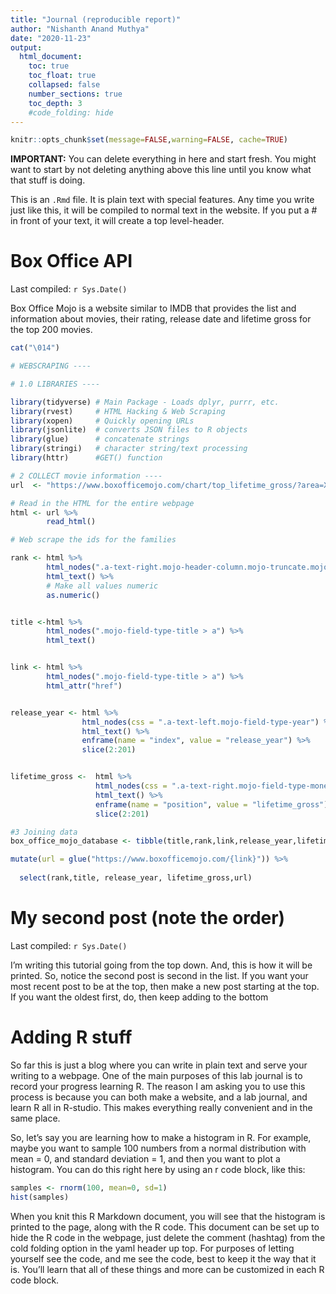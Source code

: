```yaml
---
title: "Journal (reproducible report)"
author: "Nishanth Anand Muthya"
date: "2020-11-23"
output:
  html_document:
    toc: true
    toc_float: true
    collapsed: false
    number_sections: true
    toc_depth: 3
    #code_folding: hide
---
```


```r
knitr::opts_chunk$set(message=FALSE,warning=FALSE, cache=TRUE)
```

**IMPORTANT:** You can delete everything in here and start fresh. You might want to start by not deleting anything above this line until you know what that stuff is doing.

This is an `.Rmd` file. It is plain text with special features. Any time you write just like this, it will be compiled to normal text in the website. If you put a \# in front of your text, it will create a top level-header.

# Box Office API

Last compiled: `r Sys.Date()`

Box Office Mojo is a website similar to IMDB that provides the list and information about movies, their rating, release date and lifetime gross for the top 200 movies.

```r
cat("\014")

# WEBSCRAPING ----

# 1.0 LIBRARIES ----

library(tidyverse) # Main Package - Loads dplyr, purrr, etc.
library(rvest)     # HTML Hacking & Web Scraping
library(xopen)     # Quickly opening URLs
library(jsonlite)  # converts JSON files to R objects
library(glue)      # concatenate strings
library(stringi)   # character string/text processing
library(httr)      #GET() function

# 2 COLLECT movie information ----
url  <- "https://www.boxofficemojo.com/chart/top_lifetime_gross/?area=XWW"

# Read in the HTML for the entire webpage
html <- url %>% 
        read_html()

# Web scrape the ids for the families

rank <- html %>% 
        html_nodes(".a-text-right.mojo-header-column.mojo-truncate.mojo-field-type-rank") %>% 
        html_text() %>% 
        # Make all values numeric
        as.numeric()


title <-html %>% 
        html_nodes(".mojo-field-type-title > a") %>% 
        html_text() 


link <- html %>%
        html_nodes(".mojo-field-type-title > a") %>% 
        html_attr("href")


release_year <- html %>%
                html_nodes(css = ".a-text-left.mojo-field-type-year") %>%
                html_text() %>%
                enframe(name = "index", value = "release_year") %>%
                slice(2:201)


lifetime_gross <-  html %>%
                   html_nodes(css = ".a-text-right.mojo-field-type-money") %>%
                   html_text() %>%
                   enframe(name = "position", value = "lifetime_gross") %>%
                   slice(2:201)

#3 Joining data
box_office_mojo_database <- tibble(title,rank,link,release_year,lifetime_gross) %>%

mutate(url = glue("https://www.boxofficemojo.com/{link}")) %>%
  
  select(rank,title, release_year, lifetime_gross,url)


```


# My second post (note the order)

Last compiled: `r Sys.Date()`

I'm writing this tutorial going from the top down. And, this is how it will be printed. So, notice the second post is second in the list. If you want your most recent post to be at the top, then make a new post starting at the top. If you want the oldest first, do, then keep adding to the bottom

# Adding R stuff

So far this is just a blog where you can write in plain text and serve your writing to a webpage. One of the main purposes of this lab journal is to record your progress learning R. The reason I am asking you to use this process is because you can both make a website, and a lab journal, and learn R all in R-studio. This makes everything really convenient and in the same place. 

So, let's say you are learning how to make a histogram in R. For example, maybe you want to sample 100 numbers from a normal distribution with mean = 0, and standard deviation = 1, and then you want to plot a histogram. You can do this right here by using an r code block, like this:

```r
samples <- rnorm(100, mean=0, sd=1)
hist(samples)
```

When you knit this R Markdown document, you will see that the histogram is printed to the page, along with the R code. This document can be set up to hide the R code in the webpage, just delete the comment (hashtag) from the cold folding option in the yaml header up top. For purposes of letting yourself see the code, and me see the code, best to keep it the way that it is. You'll learn that all of these things and more can be customized in each R code block.